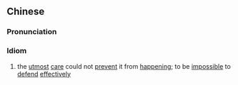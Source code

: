 {{also|防不胜防}}
==Chinese==
{{zh-forms|s=防不胜防|type=121}}

===Pronunciation===
{{zh-pron
|m=fáng不shèngfáng
|c=fong4 bat1 sing1 fong4
|mn=hông-put-sèng-hông
|cat=id
}}

===Idiom===
{{zh-idiom}}

# the [[utmost]] [[care]] could not [[prevent]] it from [[happening]]; to be [[impossible]] to [[defend]] [[effectively]]